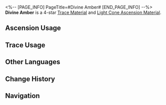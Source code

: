 <%-- [PAGE_INFO]
PageTitle=#Divine Amber#
[END_PAGE_INFO] --%>
{{Item Infobox
|id          = 110213
|image       = Item Divine Amber.png
|type        = Trace Material
|type2       = Light Cone Ascension Material
|invCategory = Upgrade Materials
|rarity      = 4
|effect      = 
|description = The amber that rains from the Amber Lord's body when THEY swing the celestial hammer. Used to level up Traces significantly for {{Color|h|Preservation}} characters.
|source1     = [[Calyx: Clock Studios Theme Park]]
|source2     = [[Omni-Synthesizer]] &mdash; Material Synthesis
|source3     = [[Omni-Synthesizer]] &mdash; Material Exchange
}}
{{Description|Although Pier Point sent out Meteor Hunters and intercepted most of the meteors, the brightest one among all these shooting stars will always only be seen by the chosen one.<br /><br />''"It is a part of the divine body of the Aeon, albeit an insignificant one. Only the chosen ones, with their minds as steadfast as cornerstones and having endured challenges and hardships, can chisel apart this amber and unleash the crystalized light within."''}}
'''Divine Amber''' is a 4-star [[Trace Material]] and [[Light Cone Ascension Material]].

==Ascension Usage==
{{Ascension Usage}}

==Trace Usage==
{{Trace Usage}}

==Other Languages==
{{Other Languages
|en   = Divine Amber
|zhs  = 神体琥珀
|zht  = 神體琥珀
|ja   = 聖なる琥珀
|ko   = 신성한 앰버
|es   = Ámbar divino
|fr   = Ambre divin
|ru   = Божественный янтарь
|th   = Divine Amber
|vi   = Hổ Phách Thần Thể
|de   = Himmlischer Bernstein
|id   = Divine Amber
|pt   = Âmbar Divino
}}

==Change History==
{{Change History|2.1}}

==Navigation==
{{Upgrade Material Navbox}}